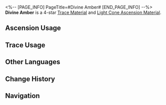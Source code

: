 <%-- [PAGE_INFO]
PageTitle=#Divine Amber#
[END_PAGE_INFO] --%>
{{Item Infobox
|id          = 110213
|image       = Item Divine Amber.png
|type        = Trace Material
|type2       = Light Cone Ascension Material
|invCategory = Upgrade Materials
|rarity      = 4
|effect      = 
|description = The amber that rains from the Amber Lord's body when THEY swing the celestial hammer. Used to level up Traces significantly for {{Color|h|Preservation}} characters.
|source1     = [[Calyx: Clock Studios Theme Park]]
|source2     = [[Omni-Synthesizer]] &mdash; Material Synthesis
|source3     = [[Omni-Synthesizer]] &mdash; Material Exchange
}}
{{Description|Although Pier Point sent out Meteor Hunters and intercepted most of the meteors, the brightest one among all these shooting stars will always only be seen by the chosen one.<br /><br />''"It is a part of the divine body of the Aeon, albeit an insignificant one. Only the chosen ones, with their minds as steadfast as cornerstones and having endured challenges and hardships, can chisel apart this amber and unleash the crystalized light within."''}}
'''Divine Amber''' is a 4-star [[Trace Material]] and [[Light Cone Ascension Material]].

==Ascension Usage==
{{Ascension Usage}}

==Trace Usage==
{{Trace Usage}}

==Other Languages==
{{Other Languages
|en   = Divine Amber
|zhs  = 神体琥珀
|zht  = 神體琥珀
|ja   = 聖なる琥珀
|ko   = 신성한 앰버
|es   = Ámbar divino
|fr   = Ambre divin
|ru   = Божественный янтарь
|th   = Divine Amber
|vi   = Hổ Phách Thần Thể
|de   = Himmlischer Bernstein
|id   = Divine Amber
|pt   = Âmbar Divino
}}

==Change History==
{{Change History|2.1}}

==Navigation==
{{Upgrade Material Navbox}}